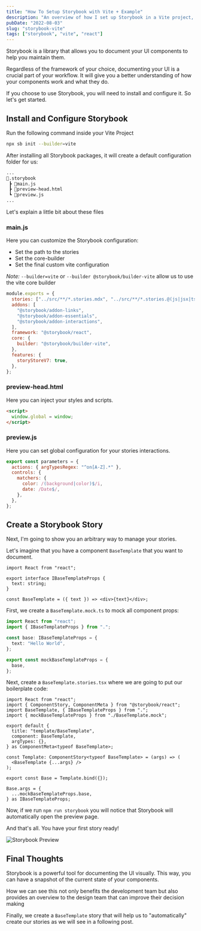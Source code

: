 ```yaml
---
title: "How To Setup Storybook with Vite + Example"
description: "An overview of how I set up Storybook in a Vite project, all challenges I faced, and the solutions I found."
pubDate: "2022-08-03"
slug: "storybook-vite"
tags: ["storybook", "vite", "react"]
---
```


Storybook is a library that allows you to document your UI components to help you maintain them.

Regardless of the framework of your choice, documenting your UI is a crucial part of your workflow.
It will give you a better understanding of how your components work and what they do.

If you choose to use Storybook, you will need to install and configure it. So let's get started.

## Install and Configure Storybook

Run the following command inside your Vite Project

```bash title="Terminal"
npx sb init --builder=vite
```

After installing all Storybook packages, it will create a default configuration folder for us:

```bash showLineNumbers title="Working Directory"
...
📂.storybook
 ┣ 📄main.js
 ┣ 📄preview-head.html
 ┗ 📄preview.js
...
```

Let's explain a little bit about these files

### main.js

Here you can customize the Storybook configuration:

- Set the path to the stories
- Set the core-builder
- Set the final custom vite configuration

_Note:_ `--builder=vite` or `--builder @storybook/builder-vite` allow us to use the vite core builder

```js showLineNumbers {10} title=".storybook/main.js"
module.exports = {
  stories: ["../src/**/*.stories.mdx", "../src/**/*.stories.@(js|jsx|ts|tsx)"],
  addons: [
    "@storybook/addon-links",
    "@storybook/addon-essentials",
    "@storybook/addon-interactions",
  ],
  framework: "@storybook/react",
  core: {
    builder: "@storybook/builder-vite",
  },
  features: {
    storyStoreV7: true,
  },
};
```

### preview-head.html

Here you can inject your styles and scripts.

```html title=".storybook/preview-head.html"
<script>
  window.global = window;
</script>
```

### preview.js

Here you can set global configuration for your stories interactions.

```js title=".storybook/preview.js"
export const parameters = {
  actions: { argTypesRegex: "^on[A-Z].*" },
  controls: {
    matchers: {
      color: /(background|color)$/i,
      date: /Date$/,
    },
  },
};
```

## Create a Storybook Story

Next, I'm going to show you an arbitrary way to manage your stories.

Let's imagine that you have a component `BaseTemplate` that you want to document.

```tsx showLineNumbers {4} title="components/BaseTemplate/index.tsx"
import React from "react";

export interface IBaseTemplateProps {
  text: string;
}

const BaseTemplate = ({ text }) => <div>{text}</div>;
```

First, we create a `BaseTemplate.mock.ts` to mock all component props:

```ts showLineNumbers {5} title="components/BaseTemplate/BaseTemplate.mock.ts"
import React from "react";
import { IBaseTemplateProps } from ".";

const base: IBaseTemplateProps = {
  text: "Hello World",
};

export const mockBaseTemplateProps = {
  base,
};
```

Next, create a `BaseTemplate.stories.tsx` where we are going to put our boilerplate code:

```tsx showLineNumbers {3,4} title="components/BaseTemplate/BaseTemplate.stories.mdx"
import React from "react";
import { ComponentStory, ComponentMeta } from "@storybook/react";
import BaseTemplate, { IBaseTemplateProps } from ".";
import { mockBaseTemplateProps } from "./BaseTemplate.mock";

export default {
  title: "template/BaseTemplate",
  component: BaseTemplate,
  argTypes: {},
} as ComponentMeta<typeof BaseTemplate>;

const Template: ComponentStory<typeof BaseTemplate> = (args) => (
  <BaseTemplate {...args} />
);

export const Base = Template.bind({});

Base.args = {
  ...mockBaseTemplateProps.base,
} as IBaseTemplateProps;
```

Now, if we run `npm run storybook` you will notice that Storybook will automatically open the preview page.

And that's all. You have your first story ready!

![Storybook Preview](/images/storybook-1.webp)

## Final Thoughts

Storybook is a powerful tool for documenting the UI visually. This way, you can have a snapshot of the current state of your components.

How we can see this not only benefits the development team but also provides an overview to the design team that can improve their decision making

Finally, we create a `BaseTemplate` story that will help us to "automatically" create our stories as we will see in a following post.
